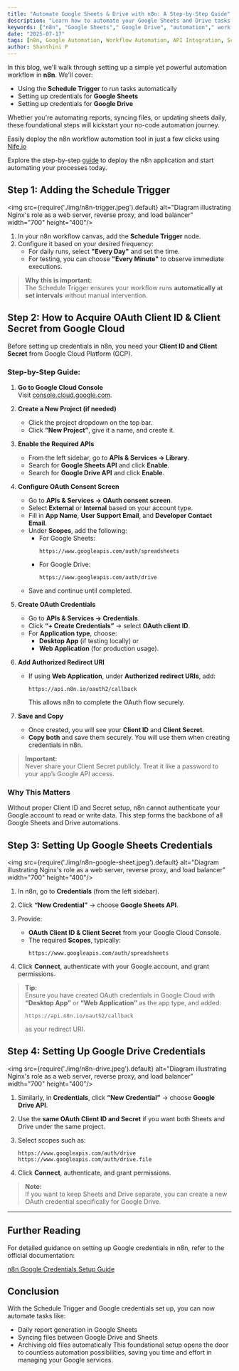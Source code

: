 ```yaml
---
title: "Automate Google Sheets & Drive with n8n: A Step-by-Step Guide"
description: "Learn how to automate your Google Sheets and Drive tasks using n8n. This tutorial covers setting up scheduled workflows, securely connecting to your Google accounts, and automating tasks like report generation and file syncing.  Perfect for beginners and automation experts alike!"
keywords: ["n8n", "Google Sheets"," Google Drive", "automation"," workflow", "scheduling"," OAuth"]
date: "2025-07-17"
tags: [n8n, Google Automation, Workflow Automation, API Integration, Scheduling]
author: Shanthini P
---
```


In this blog, we'll walk through setting up a simple yet powerful automation workflow in **n8n**. We'll cover:

- Using the **Schedule Trigger** to run tasks automatically  
- Setting up credentials for **Google Sheets**  
- Setting up credentials for **Google Drive**

Whether you're automating reports, syncing files, or updating sheets daily, these foundational steps will kickstart your no-code automation journey.

Easily deploy the n8n workflow automation tool in just a few clicks using [Nife.io](https://nife.io/) 
 
Explore the step-by-step [guide](https://docs.nife.io/docs/Guides/how-to-deploy-n8n-from-the-marketplace/) to deploy the n8n application and start automating your processes today.

##  Step 1: Adding the Schedule Trigger

<img src={require('./img/n8n-trigger.jpeg').default} alt="Diagram illustrating Nginx's role as a web server, reverse proxy, and load balancer" width="700" height="400"/>
<br/>
1. In your n8n workflow canvas, add the **Schedule Trigger** node.  
2. Configure it based on your desired frequency:  
   - For daily runs, select **"Every Day"** and set the time.  
   - For testing, you can choose **"Every Minute"** to observe immediate executions.

>  **Why this is important:**  
> The Schedule Trigger ensures your workflow runs **automatically at set intervals** without manual intervention.


##  Step 2: How to Acquire OAuth Client ID & Client Secret from Google Cloud

Before setting up credentials in n8n, you need your **Client ID and Client Secret** from Google Cloud Platform (GCP).

###  Step-by-Step Guide:

1. **Go to Google Cloud Console**  
   Visit [console.cloud.google.com](https://console.cloud.google.com).

2. **Create a New Project (if needed)**  
   - Click the project dropdown on the top bar.  
   - Click **“New Project”**, give it a name, and create it.

3. **Enable the Required APIs**
   - From the left sidebar, go to **APIs & Services → Library**.
   - Search for **Google Sheets API** and click **Enable**.
   - Search for **Google Drive API** and click **Enable**.

4. **Configure OAuth Consent Screen**
   - Go to **APIs & Services → OAuth consent screen**.
   - Select **External** or **Internal** based on your account type.  
   - Fill in **App Name**, **User Support Email**, and **Developer Contact Email**.
   - Under **Scopes**, add the following:
     - For Google Sheets:
       ```
       https://www.googleapis.com/auth/spreadsheets
       ```
     - For Google Drive:
       ```
       https://www.googleapis.com/auth/drive
       ```
   - Save and continue until completed.

5. **Create OAuth Credentials**
   - Go to **APIs & Services → Credentials**.  
   - Click **“+ Create Credentials”** → select **OAuth client ID**.
   - For **Application type**, choose:
     - **Desktop App** (if testing locally) or  
     - **Web Application** (for production usage).

6. **Add Authorized Redirect URI**
   - If using **Web Application**, under **Authorized redirect URIs**, add:
     ```
     https://api.n8n.io/oauth2/callback
     ```
     This allows n8n to complete the OAuth flow securely.

7. **Save and Copy**
   - Once created, you will see your **Client ID** and **Client Secret**.
   - **Copy both** and save them securely. You will use them when creating credentials in n8n.

>  **Important:**  
> Never share your Client Secret publicly. Treat it like a password to your app’s Google API access.


 

###  Why This Matters

Without proper Client ID and Secret setup, n8n cannot authenticate your Google account to read or write data. This step forms the backbone of all Google Sheets and Drive automations.



##  Step 3: Setting Up Google Sheets Credentials

<img src={require('./img/n8n-google-sheet.jpeg').default} alt="Diagram illustrating Nginx's role as a web server, reverse proxy, and load balancer" width="700" height="400"/>
<br/>

1. In n8n, go to **Credentials** (from the left sidebar).  
2. Click **“New Credential”** → choose **Google Sheets API**.  
3. Provide:

   - **OAuth Client ID & Client Secret** from your Google Cloud Console.  
   - The required **Scopes**, typically:
     ```
     https://www.googleapis.com/auth/spreadsheets
     ```

4. Click **Connect**, authenticate with your Google account, and grant permissions.

>  **Tip:**  
> Ensure you have created OAuth credentials in Google Cloud with **“Desktop App”** or **“Web Application”** as the app type, and added:
> ```
> https://api.n8n.io/oauth2/callback
> ```
> as your redirect URI.



##  Step 4: Setting Up Google Drive Credentials

<img src={require('./img/n8n-drive.jpeg').default} alt="Diagram illustrating Nginx's role as a web server, reverse proxy, and load balancer" width="700" height="400"/>
<br/>

1. Similarly, in **Credentials**, click **“New Credential”** → choose **Google Drive API**.  
2. Use the **same OAuth Client ID and Secret** if you want both Sheets and Drive under the same project.  
3. Select scopes such as:

    ```
    https://www.googleapis.com/auth/drive
    https://www.googleapis.com/auth/drive.file
    ```
4. Click **Connect**, authenticate, and grant permissions.
> **Note:**  
> If you want to keep Sheets and Drive separate, you can create a new OAuth credential specifically for Google Drive.
---
##  Further Reading

For detailed guidance on setting up Google credentials in n8n, refer to the official documentation:

 [n8n Google Credentials Setup Guide](https://docs.n8n.io/integrations/builtin/credentials/google/)



## Conclusion
With the Schedule Trigger and Google credentials set up, you can now automate tasks like:
- Daily report generation in Google Sheets  
- Syncing files between Google Drive and Sheets
- Archiving old files automatically
This foundational setup opens the door to countless automation possibilities, saving you time and effort in managing your Google services.